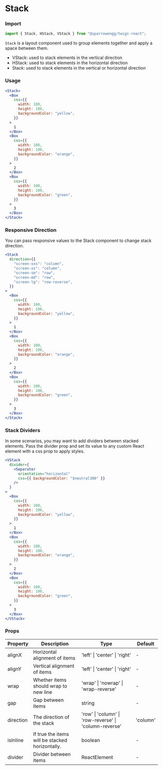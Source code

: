 # Stack

### Import

```jsx
import { Stack, HStack, VStack } from "@sparrowengg/twigs-react";
```

`Stack` is a layout component used to group elements together and apply a space between them.

- VStack: used to stack elements in the vertical direction
- HStack: used to stack elements in the horizontal direction
- Stack: used to stack elements in the vertical or horizontal direction

### Usage

```jsx live
<Stack>
  <Box
    css={{
      width: 100,
      height: 100,
      backgroundColor: "yellow",
    }}
  >
    1
  </Box>
  <Box
    css={{
      width: 100,
      height: 100,
      backgroundColor: "orange",
    }}
  >
    2
  </Box>
  <Box
    css={{
      width: 100,
      height: 100,
      backgroundColor: "green",
    }}
  >
    3
  </Box>
</Stack>
```

### Responsive Direction

You can pass responsive values to the Stack component to change stack direction.

```jsx live
<Stack
  direction={{
    "screen-xxs": "column",
    "screen-xs": "column",
    "screen-sm": "row",
    "screen-md": "row",
    "screen-lg": "row-reverse",
  }}
>
  <Box
    css={{
      width: 100,
      height: 100,
      backgroundColor: "yellow",
    }}
  >
    1
  </Box>
  <Box
    css={{
      width: 100,
      height: 100,
      backgroundColor: "orange",
    }}
  >
    2
  </Box>
  <Box
    css={{
      width: 100,
      height: 100,
      backgroundColor: "green",
    }}
  >
    3
  </Box>
</Stack>
```

### Stack Dividers

In some scenarios, you may want to add dividers between stacked elements. Pass the divider prop and set its value to any custom React element with a css prop to apply styles.

```jsx live
<VStack
  divider={
    <Separator
      orientation="horizontal"
      css={{ backgroundColor: "$neutral300" }}
    />
  }
>
  <Box
    css={{
      width: 100,
      height: 100,
      backgroundColor: "yellow",
    }}
  >
    1
  </Box>
  <Box
    css={{
      width: 100,
      height: 100,
      backgroundColor: "orange",
    }}
  >
    2
  </Box>
  <Box
    css={{
      width: 100,
      height: 100,
      backgroundColor: "green",
    }}
  >
    3
  </Box>
</VStack>
```

### Props

| Property  | Description                                     | Type                                                   | Default  |
| --------- | ----------------------------------------------- | ------------------------------------------------------ | -------- |
| alignX    | Horizontal alignment of items                   | 'left' \| 'center' \| 'right'                          | -        |
| alignY    | Vertical alignment of items                     | 'left' \| 'center' \| 'right'                          | -        |
| wrap      | Whether items should wrap to new line           | 'wrap' \| 'nowrap' \| 'wrap-reverse'                   | -        |
| gap       | Gap between items                               | string                                                 | -        |
| direction | The direction of the stack                      | 'row' \| 'column' \| 'row-reverse' \| 'column-reverse' | 'column' |
| isInline  | If true the items will be stacked horizontally. | boolean                                                | -        |
| divider   | Divider between items                           | ReactElement                                           | -        |

